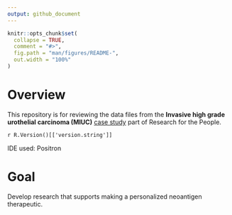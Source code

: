 ```yaml
---
output: github_document
---
```


<!-- README.md is generated from README.Rmd. Please edit that file -->

```r
knitr::opts_chunk$set(
  collapse = TRUE,
  comment = "#>",
  fig.path = "man/figures/README-",
  out.width = "100%"
)
```

# Overview

This repository is for reviewing the data files from the **Invasive high grade urothelial carcinoma (MIUC)** [case study](https://researchtothepeople.notion.site/william) part of Research for the People.

`r R.Version()[['version.string']]` 

IDE used: Positron

# Goal

Develop research that supports making a personalized neoantigen therapeutic.


